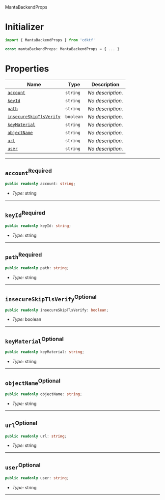  MantaBackendProps <a name="MantaBackendProps" id="cdktf.MantaBackendProps"></a>

# Initializer <a name="Initializer" id="cdktf.MantaBackendProps.Initializer"></a>

```typescript
import { MantaBackendProps } from 'cdktf'

const mantaBackendProps: MantaBackendProps = { ... }
```

# Properties <a name="Properties" id="Properties"></a>

| **Name** | **Type** | **Description** |
| --- | --- | --- |
| <code><a href="#cdktf.MantaBackendProps.property.account">account</a></code> | <code>string</code> | *No description.* |
| <code><a href="#cdktf.MantaBackendProps.property.keyId">keyId</a></code> | <code>string</code> | *No description.* |
| <code><a href="#cdktf.MantaBackendProps.property.path">path</a></code> | <code>string</code> | *No description.* |
| <code><a href="#cdktf.MantaBackendProps.property.insecureSkipTlsVerify">insecureSkipTlsVerify</a></code> | <code>boolean</code> | *No description.* |
| <code><a href="#cdktf.MantaBackendProps.property.keyMaterial">keyMaterial</a></code> | <code>string</code> | *No description.* |
| <code><a href="#cdktf.MantaBackendProps.property.objectName">objectName</a></code> | <code>string</code> | *No description.* |
| <code><a href="#cdktf.MantaBackendProps.property.url">url</a></code> | <code>string</code> | *No description.* |
| <code><a href="#cdktf.MantaBackendProps.property.user">user</a></code> | <code>string</code> | *No description.* |

---

## `account`<sup>Required</sup> <a name="account" id="cdktf.MantaBackendProps.property.account"></a>

```typescript
public readonly account: string;
```

- *Type:* string

---

## `keyId`<sup>Required</sup> <a name="keyId" id="cdktf.MantaBackendProps.property.keyId"></a>

```typescript
public readonly keyId: string;
```

- *Type:* string

---

## `path`<sup>Required</sup> <a name="path" id="cdktf.MantaBackendProps.property.path"></a>

```typescript
public readonly path: string;
```

- *Type:* string

---

## `insecureSkipTlsVerify`<sup>Optional</sup> <a name="insecureSkipTlsVerify" id="cdktf.MantaBackendProps.property.insecureSkipTlsVerify"></a>

```typescript
public readonly insecureSkipTlsVerify: boolean;
```

- *Type:* boolean

---

## `keyMaterial`<sup>Optional</sup> <a name="keyMaterial" id="cdktf.MantaBackendProps.property.keyMaterial"></a>

```typescript
public readonly keyMaterial: string;
```

- *Type:* string

---

## `objectName`<sup>Optional</sup> <a name="objectName" id="cdktf.MantaBackendProps.property.objectName"></a>

```typescript
public readonly objectName: string;
```

- *Type:* string

---

## `url`<sup>Optional</sup> <a name="url" id="cdktf.MantaBackendProps.property.url"></a>

```typescript
public readonly url: string;
```

- *Type:* string

---

## `user`<sup>Optional</sup> <a name="user" id="cdktf.MantaBackendProps.property.user"></a>

```typescript
public readonly user: string;
```

- *Type:* string

---

